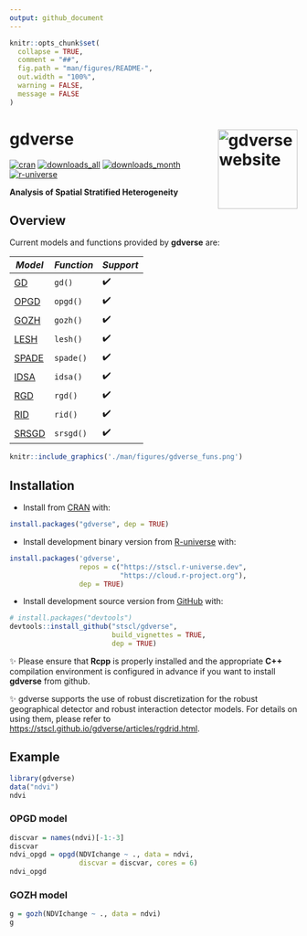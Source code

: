 ```yaml
---
output: github_document
---
```


<!-- README.md is generated from README.Rmd. Please edit that file -->

```r
knitr::opts_chunk$set(
  collapse = TRUE,
  comment = "##",
  fig.path = "man/figures/README-",
  out.width = "100%",
  warning = FALSE,
  message = FALSE
)
```

# gdverse <a href="https://stscl.github.io/gdverse/"><img src="man/figures/logo.png" align="right" height="139" alt="gdverse website" /></a>

<!-- badges: start -->
[![cran](https://www.r-pkg.org/badges/version/gdverse)](https://CRAN.R-project.org/package=gdverse)
[![downloads_all](https://badgen.net/cran/dt/gdverse?color=orange)](https://CRAN.R-project.org/package=gdverse)
[![downloads_month](https://cranlogs.r-pkg.org/badges/gdverse)](https://CRAN.R-project.org/package=gdverse)
[![r-universe](https://stscl.r-universe.dev/badges/gdverse?color=cyan)](https://stscl.r-universe.dev/gdverse)

<!-- badges: end -->

**Analysis of Spatial Stratified Heterogeneity**

## Overview

Current models and functions provided by **gdverse** are:

| *Model* | *Function* | *Support* |
|---------------------|--------------------|------------------|
|[GD](https://doi.org/10.1080/13658810802443457)|`gd()`| ✔️ |
|[OPGD](https://doi.org/10.1080/15481603.2020.1760434)|`opgd()`| ✔️ |
|[GOZH](https://doi.org/10.1016/j.isprsjprs.2022.01.009)|`gozh()`| ✔️ |
|[LESH](https://doi.org/10.1080/17538947.2023.2271883)|`lesh()`| ✔️ |
|[SPADE](https://doi.org/10.1080/13658816.2018.1476693)|`spade()`| ✔️ |
|[IDSA](https://doi.org/10.1080/13658816.2021.1882680)|`idsa()`| ✔️ |
|[RGD](https://doi.org/10.1016/j.jag.2022.102782)|`rgd()`| ✔️ |
|[RID](https://doi.org/10.1016/j.spasta.2024.100814)|`rid()`| ✔️ |
|[SRSGD](https://doi.org/10.1016/j.ins.2021.12.019)|`srsgd()`| ✔️ |

```r
knitr::include_graphics('./man/figures/gdverse_funs.png')
```

## Installation

- Install from [CRAN](https://CRAN.R-project.org/package=gdverse) with:

``` r
install.packages("gdverse", dep = TRUE)
```

- Install development binary version from [R-universe](https://stscl.r-universe.dev/gdverse) with:

``` r
install.packages('gdverse',
                 repos = c("https://stscl.r-universe.dev",
                           "https://cloud.r-project.org"),
                 dep = TRUE)
```

- Install development source version from [GitHub](https://github.com/stscl/gdverse) with:

``` r
# install.packages("devtools")
devtools::install_github("stscl/gdverse",
                         build_vignettes = TRUE,
                         dep = TRUE)
```

✨ Please ensure that **Rcpp** is properly installed and the appropriate **C++** compilation environment is configured in advance if you want to install **gdverse** from github.

✨ gdverse supports the use of robust discretization for the robust geographical detector and robust interaction detector models. For details on using them, please refer to <https://stscl.github.io/gdverse/articles/rgdrid.html>.

## Example

```r
library(gdverse)
data("ndvi")
ndvi
```

### OPGD model

```r
discvar = names(ndvi)[-1:-3]
discvar
ndvi_opgd = opgd(NDVIchange ~ ., data = ndvi, 
                 discvar = discvar, cores = 6)
ndvi_opgd
```

### GOZH model

```r
g = gozh(NDVIchange ~ ., data = ndvi)
g
```
